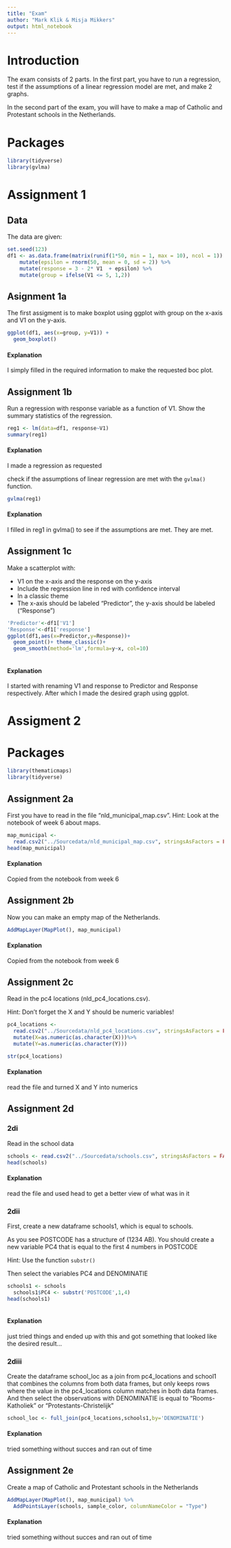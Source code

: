 ---
title: "Exam"
author: "Mark Klik & Misja Mikkers"
output: html_notebook
---

# Introduction

The exam consists of 2 parts. In the first part, you have to run a regression, test if the assumptions of a linear regression model are met, and make 2 graphs.

In the second part of the exam, you will have to make a map of Catholic and Protestant schools in the Netherlands.

# Packages

```{r}
library(tidyverse)
library(gvlma)
```

# Assignment 1

## Data

The data are given:

```{r}
set.seed(123)
df1 <- as.data.frame(matrix(runif(1*50, min = 1, max = 10), ncol = 1)) %>%
    mutate(epsilon = rnorm(50, mean = 0, sd = 2)) %>%
    mutate(response = 3 - 2* V1  + epsilon) %>%
    mutate(group = ifelse(V1 <= 5, 1,2))

```

## Asignment 1a

The first assigment is to make boxplot using ggplot with group on the x-axis and V1 on the y-axis.

```{r}
ggplot(df1, aes(x=group, y=V1)) + 
  geom_boxplot()

```
#### Explanation
I simply filled in the required information to make the requested boc plot.

## Assignment 1b

Run a regression with response variable as a function of V1.
Show the summary statistics of the regression.

```{r}
reg1 <- lm(data=df1, response~V1)
summary(reg1)
```
#### Explanation
I made a regression as requested

check if the assumptions of linear regression are met with the `gvlma()` function.

```{r}
gvlma(reg1)

```
#### Explanation
I filled in reg1 in gvlma() to see if the assumptions are met. They are met.

## Assignment 1c

Make a scatterplot with:

* V1 on the x-axis and the response on the y-axis
* Include the regression line in red with confidence interval 
* In a classic theme
* The x-axis should be labeled "Predictor", the y-axis should be labeled ("Response")


```{r}
'Predictor'<-df1['V1']
'Response'<-df1['response']
ggplot(df1,aes(x=Predictor,y=Response))+
  geom_point()+ theme_classic()+
  geom_smooth(method='lm',formula=y~x, col=10)
  

```
#### Explanation
I started with renaming V1 and response to Predictor and Response respectively. After which I made the desired graph using ggplot.

# Assigment 2

# Packages

```{r}
library(thematicmaps)
library(tidyverse)
```

## Assignment 2a

First you have to read in the file "nld_municipal_map.csv".
Hint: Look at the notebook of week 6 about maps.

```{r}
map_municipal <- 
  read.csv2("../Sourcedata/nld_municipal_map.csv", stringsAsFactors = FALSE, dec = ".")
head(map_municipal)
```
#### Explanation
Copied from the notebook from week 6

## Assignment 2b

Now you can make an empty map of the Netherlands.

```{r}
AddMapLayer(MapPlot(), map_municipal)

```
#### Explanation
Copied from the notebook from week 6

## Assignment 2c

Read in the pc4 locations (nld_pc4_locations.csv).

Hint: Don't forget the X and Y should be numeric variables!

```{r}
pc4_locations <- 
  read.csv2("../Sourcedata/nld_pc4_locations.csv", stringsAsFactors = FALSE, dec = ".") %>%
  mutate(X=as.numeric(as.character(X)))%>%
  mutate(Y=as.numeric(as.character(Y)))

str(pc4_locations)
```
#### Explanation
read the file and turned X and Y into numerics


## Assignment 2d

### 2di

Read in the school data

```{r}
schools <- read.csv2("../Sourcedata/schools.csv", stringsAsFactors = FALSE, dec = ".")
head(schools)
```
#### Explanation
read the file and used head to get a better view of what was in it

### 2dii

First, create a new dataframe schools1, which is equal to schools.

As you see POSTCODE has a structure of (1234 AB). You should create a new variable PC4 that is equal to the first 4 numbers in POSTCODE

Hint: Use the function `substr()`

Then select the variables PC4 and DENOMINATIE

```{r}
schools1 <- schools 
  schools1$PC4 <- substr('POSTCODE',1,4)
head(schools1)
  
```
#### Explanation
just tried things and ended up with this and got something that looked like the desired result...

### 2diii

Create the dataframe school_loc as a join from pc4_locations and school1 that combines the columns from both data frames, but only keeps rows where the value in the pc4_locations column matches in both data frames.
And then select the observations with DENOMINATIE is equal to "Rooms-Katholiek" or "Protestants-Christelijk"

```{r}
school_loc <- full_join(pc4_locations,schools1,by='DENOMINATIE')
```
#### Explanation
tried something without succes and ran out of time

## Assignment 2e

Create a map of Catholic and Protestant schools in the Netherlands


```{r}
AddMapLayer(MapPlot(), map_municipal) %>%
  AddPointsLayer(schools, sample_color, columnNameColor = "Type") 

```
#### Explanation
tried something without succes and ran out of time